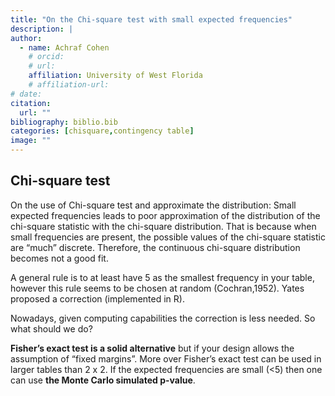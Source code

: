 ```yaml
---
title: "On the Chi-square test with small expected frequencies"
description: |
author:
  - name: Achraf Cohen
    # orcid: 
    # url: 
    affiliation: University of West Florida
    # affiliation-url:  
# date: 
citation: 
  url: ""
bibliography: biblio.bib
categories: [chisquare,contingency table]
image: ""
---
```



## Chi-square test

On the use of Chi-square test and approximate the distribution: Small expected frequencies leads to poor approximation of the distribution of the chi-square statistic with the chi-square distribution. That is because when small frequencies are present, the possible values of the chi-square statistic are "much" discrete. Therefore, the continuous chi-square distribution becomes not a good fit. 

A general rule is to at least have 5 as the smallest frequency in your table, however this rule seems to be chosen at random (Cochran,1952). Yates proposed a correction (implemented in R). 

Nowadays, given computing capabilities the correction is less needed. So what should we do? 

**Fisher's exact test is a solid alternative** but if your design allows the assumption of "fixed margins". More over Fisher's exact test can be used in larger tables than 2 x 2. If the expected frequencies are small (<5) then one can use **the Monte Carlo simulated p-value**.


